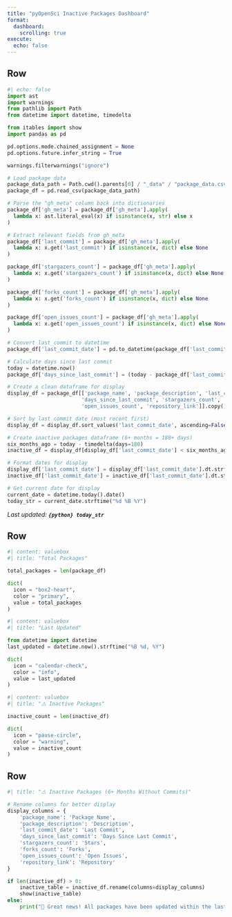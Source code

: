 ```yaml
---
title: "pyOpenSci Inactive Packages Dashboard"
format: 
  dashboard:
    scrolling: true 
execute:
  echo: false
---
```


## Row {height=0%}

```python
#| echo: false
import ast
import warnings
from pathlib import Path
from datetime import datetime, timedelta

from itables import show
import pandas as pd

pd.options.mode.chained_assignment = None
pd.options.future.infer_string = True

warnings.filterwarnings("ignore")

# Load package data
package_data_path = Path.cwd().parents[0] / "_data" / "package_data.csv" 
package_df = pd.read_csv(package_data_path)

# Parse the "gh_meta" column back into dictionaries
package_df['gh_meta'] = package_df['gh_meta'].apply(
  lambda x: ast.literal_eval(x) if isinstance(x, str) else x
)

# Extract relevant fields from gh_meta
package_df['last_commit'] = package_df['gh_meta'].apply(
  lambda x: x.get('last_commit') if isinstance(x, dict) else None
)

package_df['stargazers_count'] = package_df['gh_meta'].apply(
  lambda x: x.get('stargazers_count') if isinstance(x, dict) else None
)

package_df['forks_count'] = package_df['gh_meta'].apply(
  lambda x: x.get('forks_count') if isinstance(x, dict) else None
)

package_df['open_issues_count'] = package_df['gh_meta'].apply(
  lambda x: x.get('open_issues_count') if isinstance(x, dict) else None
)

# Convert last_commit to datetime
package_df['last_commit_date'] = pd.to_datetime(package_df['last_commit'], errors='coerce')

# Calculate days since last commit
today = datetime.now()
package_df['days_since_last_commit'] = (today - package_df['last_commit_date']).dt.days

# Create a clean dataframe for display
display_df = package_df[['package_name', 'package_description', 'last_commit_date', 
                        'days_since_last_commit', 'stargazers_count', 'forks_count', 
                        'open_issues_count', 'repository_link']].copy()

# Sort by last commit date (most recent first)
display_df = display_df.sort_values('last_commit_date', ascending=False)

# Create inactive packages dataframe (6+ months = 180+ days)
six_months_ago = today - timedelta(days=180)
inactive_df = display_df[display_df['last_commit_date'] < six_months_ago].copy()

# Format dates for display
display_df['last_commit_date'] = display_df['last_commit_date'].dt.strftime('%Y-%m-%d')
inactive_df['last_commit_date'] = inactive_df['last_commit_date'].dt.strftime('%Y-%m-%d')

# Get current date for display
current_date = datetime.today().date()
today_str = current_date.strftime("%d %B %Y")
```

*Last updated: **`{python} today_str`***

## Row {height=5%}

```python
#| content: valuebox
#| title: "Total Packages"

total_packages = len(package_df)

dict(
  icon = "box2-heart",
  color = "primary",
  value = total_packages
)
```

```python
#| content: valuebox
#| title: "Last Updated"

from datetime import datetime
last_updated = datetime.now().strftime("%B %d, %Y")

dict(
  icon = "calendar-check",
  color = "info",
  value = last_updated
)
```

```python
#| content: valuebox
#| title: "⚠️ Inactive Packages"

inactive_count = len(inactive_df)

dict(
  icon = "pause-circle",
  color = "warning",
  value = inactive_count
)
```

## Row {height=90%}

```python
#| title: "⚠️ Inactive Packages (6+ Months Without Commits)"

# Rename columns for better display
display_columns = {
    'package_name': 'Package Name',
    'package_description': 'Description',
    'last_commit_date': 'Last Commit',
    'days_since_last_commit': 'Days Since Last Commit',
    'stargazers_count': 'Stars',
    'forks_count': 'Forks',
    'open_issues_count': 'Open Issues',
    'repository_link': 'Repository'
}

if len(inactive_df) > 0:
    inactive_table = inactive_df.rename(columns=display_columns)
    show(inactive_table)
else:
    print("🎉 Great news! All packages have been updated within the last 6 months.")
```
